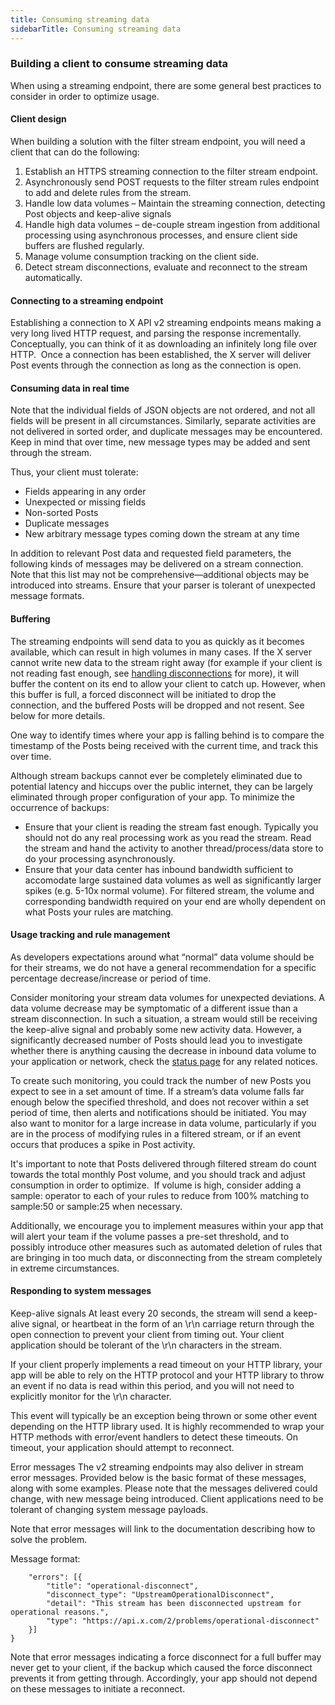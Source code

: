 ---
title: Consuming streaming data
sidebarTitle: Consuming streaming data
---

### Building a client to consume streaming data

When using a streaming endpoint, there are some general best practices to consider in order to optimize usage.  
 

#### Client design

When building a solution with the filter stream endpoint, you will need a client that can do the following:

1.  Establish an HTTPS streaming connection to the filter stream endpoint.
2.  Asynchronously send POST requests to the filter stream rules endpoint to add and delete rules from the stream.
3.  Handle low data volumes – Maintain the streaming connection, detecting Post objects and keep-alive signals
4.  Handle high data volumes – de-couple stream ingestion from additional processing using asynchronous processes, and ensure client side buffers are flushed regularly.
5.  Manage volume consumption tracking on the client side.
6.  Detect stream disconnections, evaluate and reconnect to the stream automatically.
     

#### Connecting to a streaming endpoint

Establishing a connection to X API v2 streaming endpoints means making a very long lived HTTP request, and parsing the response incrementally. Conceptually, you can think of it as downloading an infinitely long file over HTTP.  Once a connection has been established, the X server will deliver Post events through the connection as long as the connection is open.
 

#### Consuming data in real time

Note that the individual fields of JSON objects are not ordered, and not all fields will be present in all circumstances. Similarly, separate activities are not delivered in sorted order, and duplicate messages may be encountered. Keep in mind that over time, new message types may be added and sent through the stream.

Thus, your client must tolerate:

* Fields appearing in any order
* Unexpected or missing fields
* Non-sorted Posts
* Duplicate messages
* New arbitrary message types coming down the stream at any time

In addition to relevant Post data and requested field parameters, the following kinds of messages may be delivered on a stream connection. Note that this list may not be comprehensive—additional objects may be introduced into streams. Ensure that your parser is tolerant of unexpected message formats.
 

#### Buffering 

The streaming endpoints will send data to you as quickly as it becomes available, which can result in high volumes in many cases. If the X server cannot write new data to the stream right away (for example if your client is not reading fast enough, see [handling disconnections](/x-api/posts/filtered-stream#what-is-a-disconnection) for more), it will buffer the content on its end to allow your client to catch up. However, when this buffer is full, a forced disconnect will be initiated to drop the connection, and the buffered Posts will be dropped and not resent. See below for more details.

One way to identify times where your app is falling behind is to compare the timestamp of the Posts being received with the current time, and track this over time.

Although stream backups cannot ever be completely eliminated due to potential latency and hiccups over the public internet, they can be largely eliminated through proper configuration of your app. To minimize the occurrence of backups:

* Ensure that your client is reading the stream fast enough. Typically you should not do any real processing work as you read the stream. Read the stream and hand the activity to another thread/process/data store to do your processing asynchronously.
* Ensure that your data center has inbound bandwidth sufficient to accomodate large sustained data volumes as well as significantly larger spikes (e.g. 5-10x normal volume). For filtered stream, the volume and corresponding bandwidth required on your end are wholly dependent on what Posts your rules are matching.
     

#### Usage tracking and rule management

As developers expectations around what “normal” data volume should be for their streams, we do not have a general recommendation for a specific percentage decrease/increase or period of time. 

Consider monitoring your stream data volumes for unexpected deviations. A data volume decrease may be symptomatic of a different issue than a stream disconnection. In such a situation, a stream would still be receiving the keep-alive signal and probably some new activity data. However, a significantly decreased number of Posts should lead you to investigate whether there is anything causing the decrease in inbound data volume to your application or network, check the [status page](https://api.twitterstat.us/) for any related notices.

To create such monitoring, you could track the number of new Posts you expect to see in a set amount of time. If a stream’s data volume falls far enough below the specified threshold, and does not recover within a set period of time, then alerts and notifications should be initiated. You may also want to monitor for a large increase in data volume, particularly if you are in the process of modifying rules in a filtered stream, or if an event occurs that produces a spike in Post activity.

It's important to note that Posts delivered through filtered stream do count towards the total monthly Post volume, and you should track and adjust consumption in order to optimize.  If volume is high, consider adding a sample: operator to each of your rules to reduce from 100% matching to sample:50 or sample:25 when necessary.

Additionally, we encourage you to implement measures within your app that will alert your team if the volume passes a pre-set threshold, and to possibly introduce other measures such as automated deletion of rules that are bringing in too much data, or disconnecting from the stream completely in extreme circumstances.
 

#### Responding to system messages

Keep-alive signals
At least every 20 seconds, the stream will send a keep-alive signal, or heartbeat in the form of an \\r\\n carriage return through the open connection to prevent your client from timing out. Your client application should be tolerant of the \\r\\n characters in the stream.

If your client properly implements a read timeout on your HTTP library, your app will be able to rely on the HTTP protocol and your HTTP library to throw an event if no data is read within this period, and you will not need to explicitly monitor for the \\r\\n character.

This event will typically be an exception being thrown or some other event depending on the HTTP library used. It is highly recommended to wrap your HTTP methods with error/event handlers to detect these timeouts. On timeout, your application should attempt to reconnect.

Error messages
The v2 streaming endpoints may also deliver in stream error messages. Provided below is the basic format of these messages, along with some examples. Please note that the messages delivered could change, with new message being introduced. Client applications need to be tolerant of changing system message payloads.

Note that error messages will link to the documentation describing how to solve the problem.

Message format:

```{
	"errors": [{
		"title": "operational-disconnect",
		"disconnect_type": "UpstreamOperationalDisconnect",
		"detail": "This stream has been disconnected upstream for operational reasons.",
		"type": "https://api.x.com/2/problems/operational-disconnect"
	}]
}
```

Note that error messages indicating a force disconnect for a full buffer may never get to your client, if the backup which caused the force disconnect prevents it from getting through. Accordingly, your app should not depend on these messages to initiate a reconnect.

